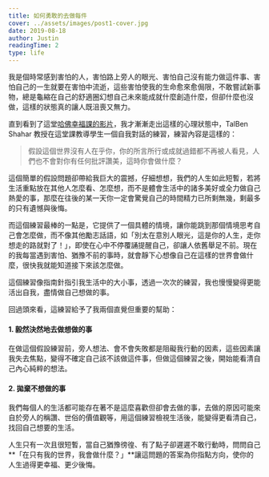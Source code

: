 ```yaml
---
title: 如何勇敢的去做每件
cover: ../assets/images/post1-cover.jpg
date: 2019-08-18
author: Justin
readingTime: 2
type: life
---
```


我是個時常感到害怕的人，害怕路上旁人的眼光、害怕自己沒有能力做這件事、害怕自己的一生就要在害怕中流逝，這些害怕使我的生命愈來愈侷限，不敢嘗試新事物，總是龜縮在自己的舒適圈幻想自己未來能成就什麼創造什麼，但卻什麼也沒做，這樣的狀態真的讓人既沮喪又無力。

直到看到了這堂[哈佛幸福課的影片](https://youtu.be/BahpXk04eNM?list=PLB_IG2h-5YEZQXWPjbN9Aba--wS9ml0B_&t=2923)，我才漸漸走出這樣的心理狀態中，TalBen Shahar 教授在這堂課教導學生一個自我對話的練習，練習內容是這樣的：

> 假設這個世界沒有人在乎你，你的所言所行或成就過錯都不再被人看見，人們也不會對你有任何批評讚美，這時你會做什麼？

這個簡單的假設問題卻帶給我巨大的震撼，仔細想想，我們的人生如此短暫，若將生活重點放在其他人怎麼看、怎麼想，而不是體會生活中的諸多美好或全力做自己熱愛的事，那麼在往後的某一天你一定會驚覺自己的時間精力已所剩無幾，剩最多的只有遺憾與後悔。

而這個練習最棒的一點是，它提供了一個具體的情境，讓你能跳到那個情境思考自己會怎麼做，而不像其他勵志話語，如「別太在意別人眼光，這是你的人生，走你想走的路就對了！」，即使在心中不停覆誦提醒自己，卻讓人依舊舉足不前。現在的我每當遇到害怕、猶豫不前的事時，就會靜下心想像自己在這樣的世界會做什麼，很快我就能知道接下來該怎麼做。

這個練習像指南針指引我生活中的大小事，透過一次次的練習，我也慢慢變得更能活出自我，盡情做自己想做的事。

回過頭來看，這練習給予了我兩個直覺但重要的幫助：

#### 1. 毅然決然地去做想做的事

在做這個假設練習前，旁人想法、會不會失敗都是阻礙我行動的因素，這些因素讓我失去焦點，變得不確定自己該不該做這件事，但做這個練習之後，開始能看清自己內心純粹的想法。

#### 2. 拋棄不想做的事

我們每個人的生活都可能存在著不是這麼喜歡但卻會去做的事，去做的原因可能來自於旁人的稱讚、世俗的價值觀等，用這個練習檢視生活後，能變得更看清自己，找回自己想要的生活。

人生只有一次且很短暫，當自己猶豫徬徨、有了點子卻遲遲不敢行動時，問問自己 **「在只有我的世界，我會做什麼？」**讓這問題的答案為你指點方向，使你的人生過得更幸福、更少後悔。
